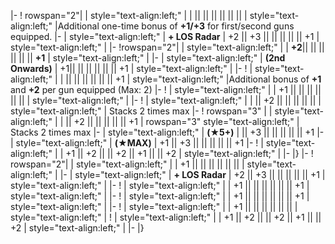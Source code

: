 {{Ship/EquipmentBonuses|Kai Ni|class=<includeonly>mw-collapsed</includeonly>}}
|-
! rowspan="2"|{{RedGunLight}}{{EquipmentLink|12.7cm Twin Gun Mount Model C Kai 2}}
| style="text-align:left;" |
| {{ToolTip|+1 (*)|Additional one-time bonus of '''+1/+3''' {{Firepower}} for first/second guns equipped}} || || || || || ||
| style="text-align:left;" |Additional one-time bonus of '''+1/+3''' {{Firepower}} for first/second guns equipped. 
|-
| style="text-align:left;" | '''+ LOS Radar'''
| +2 || +3 || || || || || +1
| style="text-align:left;" |
|-
!rowspan="2"| {{RedGunLight}}{{EquipmentLink|12.7cm Twin Gun Mount Model D Kai 2}}
| style="text-align:left;" | 
| '''+2'''|| || || || || || '''+1 '''
| style="text-align:left;" | 
|-
| style="text-align:left;" | '''(2nd Onwards)'''
| +1|| || || || || || +1 
| style="text-align:left;" | 
|-
! {{RedGunLight}}{{EquipmentLink|12.7cm Twin Gun Mount Model D Kai 3}}
| style="text-align:left;" |
| {{ToolTip|+1 (*)|Additional bonus of '''+1''' {{Firepower}} per gun equipped (Max: 2)}} || || {{ToolTip|(*)|Additional bonus of '''+2''' {{AA}} to first 2 guns equipped.}} || || || || +1
| style="text-align:left;" |Additional bonus of '''+1''' {{Firepower}} and '''+2''' {{AA}} per gun equipped (Max: 2)
|-
! {{GreenGunDP}}{{EquipmentLink|5inch Single Gun Mount Mk.30 Kai + GFCS Mk.37}}
| style="text-align:left;" | 
| +1 || || || || || || 
| style="text-align:left;" | 
|-
{{Ship/EquipmentBonuses/Header}}
! {{TorpedoWeapon}}{{EquipmentLink|61cm Quadruple (Oxygen) Torpedo Mount}}
| style="text-align:left;" | 
| || +2 || || || || || 
| style="text-align:left;" | Stacks 2 times max
|-
! rowspan="3" |{{TorpedoWeapon}}{{EquipmentLink|61cm Quadruple (Oxygen) Torpedo Mount Late Model}}
| style="text-align:left;" | 
| || +2 || || || || || +1 
| rowspan="3" style="text-align:left;" | Stacks 2 times max
|-
| style="text-align:left;" | '''(★5+)'''
| || +3 || || || || || +1 
|-
| style="text-align:left;" | '''(★MAX)'''
| +1 || +3 || || || || || +1 
|-
! {{Skilled Lookout}}{{EquipmentLink|Skilled Lookouts}}
| style="text-align:left;" | 
| +1 || +2 || || +2 || +1 || || +2
| style="text-align:left;" | 
|-
|}
{{Ship/EquipmentBonuses|class=<includeonly>mw-collapsed</includeonly>}}
|-
! rowspan="2"|{{RedGunLight}}{{EquipmentLink|12.7cm Twin Gun Mount Model C Kai 2}}
| style="text-align:left;" |
| +1 || || || || || ||
| style="text-align:left;" |
|-
| style="text-align:left;" | '''+ LOS Radar'''
| +2 || +3 || || || || || +1
| style="text-align:left;" |
|-
! {{RedGunLight}}{{EquipmentLink|12.7cm Twin Gun Mount Model D Kai 2}}
| style="text-align:left;" | 
| +1 || || || || || || +1 
| style="text-align:left;" | 
|-
! {{RedGunLight}}{{EquipmentLink|12.7cm Twin Gun Mount Model D Kai 3}}
| style="text-align:left;" | 
| +1 || || || || || || +1 
| style="text-align:left;" |
|-
! {{GreenGunDP}}{{EquipmentLink|5inch Single Gun Mount Mk.30 Kai + GFCS Mk.37}}
| style="text-align:left;" | 
| +1 || || || || || || 
| style="text-align:left;" | 
{{Ship/EquipmentBonuses/Header}}
! {{Skilled Lookout}}{{EquipmentLink|Skilled Lookouts}}
| style="text-align:left;" | 
| +1 || +2 || || +2 || +1 || || +2
| style="text-align:left;" | 
|-
|}